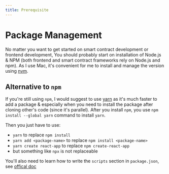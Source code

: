 ```yaml
---
title: Prerequisite
---
```


# Package Management

No matter you want to get started on smart contract development or frontend development,
You should probably start on installation of Node.js & NPM (both frontend and smart contract
frameworks rely on Node.js and npm).
As I use Mac, it's convenient for me to install and manage the version using
[nvm](https://github.com/nvm-sh/nvm).

## Alternative to `npm`

If you're still using `npm`, I would suggest to use [yarn](https://yarnpkg.com/) as it's much faster to
add a package & especially when you need to install the package after cloning other's code (since it's
parallel).
After you install `npm`, you use `npm install --global yarn` command to install `yarn`.

Then you just have to use:

- `yarn` to replace `npm install`
- `yarn add <package-name>` to replace `npm install <package-name>`
- `yarn create react-app` to replace `npm create-react-app`
- but something like `npx` is not replaceable

You'll also need to learn how to write the `scripts` section in `package.json`,
see [offical doc](https://docs.npmjs.com/cli/v8/using-npm/scripts)
